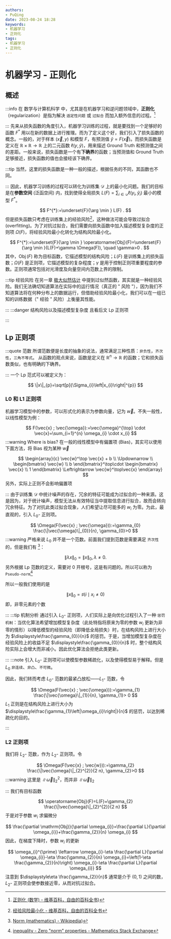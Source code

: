 ```yaml
---
authors:
- PuQing
date: 2023-08-24 18:28
keywords:
- 机器学习
- 正则化
tags:
- 机器学习
- 正则化
---
```

# 机器学习 - 正则化

## 概述

:::info
在 数学与计算机科学 中，尤其是在机器学习和逆问题领域中，**正则化**（regularization）是指为解决 `适定性问题` 或 `过拟合` 而加入额外信息的过程。[^1]


:::
先来从损失函数的角度引入，机器学习训练的过程，就是要找到一个足够好的函数 $F^*$ 用以在新的数据上进行推理。而为了定义这个<Highlight>好</Highlight>，我们引入了损失函数的概念。一般的，对于样本 $(\vec{x}, y)$ 和模型 $F$，有预测值 $\hat{y}=F(\vec{x})$。而损失函数是定义在 $\mathbb{R}\times \mathbb{R}\to \mathbb{R}$ 上的二元函数 $\ell(y, \hat{y})$，用来描述 $\mathrm{Ground \ Truth}$ 和预测值之间的差距。一般来说，损失函数是一个有**下确界**的函数；当预测值和 $\mathrm{Ground \ Truth}$ 足够接近，损失函数的值也会接经该下确界。

:::tip
当然，这里的损失函数是一种一般的描述，根据任务的不同，其函数也不同。

:::
因此，机器学习训练的过程可以转化为训练集 $\mathcal{D}$ 上的最小化问题。我们的目标是在**参数空间** (泛函空间) 内，找到使得全局损失 $\displaystyle L(F)=\sum_{i \in \mathcal{D}} \ell\left(y_{i}, \hat{y}_{i}\right)$ 最小的模型 $F^*$。

$$
F^{*}:=\underset{F}{\arg \min } L(F) .
$$
但是损失函数只考虑在训练集上的<Highlight>经验风险</Highlight>[^2]，这种做法可能会导致<Highlight>过拟合</Highlight> (overfitting)。为了对抗过拟合，我们需要向损失函数中加入<Highlight>描述模型复杂度的正则项</Highlight>  $\Omega(F)$，将经验风险最小化转化为<Highlight>结构风险最小化</Highlight>。

$$
F^{*}:=\underset{F}{\arg \min } \operatorname{Obj}(F)=\underset{F}{\arg \min }(L(F)+\gamma \Omega(F)), \quad \gamma>0 .
$$
其中，$\operatorname{Obj}(F)$ 称为目标函数，它描述模型的结构风险；$L(F)$ 是训练集上的损失函数；$\Omega(F)$ 是正则项，它描述模型的复杂程度；$\gamma$ 是用于控制正则项重要程度的参数。正则项通常包括对光滑度及向量空间内范数上界的限制。

:::tip 经验风险
在另一章 [极大似然估计](./967aee09) 中提到过似然函数，其实就是一种经验风险。我们无法确切知道算法在实际中的运行情况（真正的 " 风险 "），因为我们不知道算法将在何种分布上的数据运行，但借助经验风险最小化，我们可以在一组已知的训练数据（" 经验 " 风险）上衡量其性能。

:::
:::danger 结构风险以及描述模型复杂度
且看后文 $\mathrm{Lp}$ 正则项

:::
## Lp 正则项

:::quote 范数
所谓范数便是长度的抽象的说法，通常满足三种性质：`非负性`，`齐次性`，`三角不等式`。
从函数的观点来说，函数是定义在 $\mathbb{R}^n\to \mathbb{R}$ 的函数；它和损失函数类似，也有明确的下确界。

:::
一个 $\mathrm{Lp}$ 范式可以被定义为：

$$
\|x\|_{p}=\sqrt[p]{\Sigma_{i}\left|x_{i}\right|^{p}}
$$
### L0 和 L1 正则项

机器学习模型中的参数，可以形式化的表示为参数向量，记为 $\vec{w}$。不失一般性，以线性模型为例：

$$
F(\vec{x} ; \vec{\omega}):=\vec{\omega}^{\top} \cdot \vec{x}=\sum_{i=1}^{n} \omega_{i} \cdot x_{i}
$$
:::warning Where is bias?
在一般的线性模型中有偏置项 (Bias)，其实可以使用下面方法，将 Bias 视为某种 $\vec{w}$

$$
\begin{array}{c}
\vec{w}^\top \vec{x} + b \\
\Updownarrow \\
\begin{bmatrix}
\vec{w} \\ b
\end{bmatrix}^\top\cdot \begin{bmatrix}
\vec{x}  \\ 1
\end{bmatrix} \Leftrightarrow \vec{w}^\top\vec{x}  
\end{array}
$$
另外，实际上正则不会影响偏置项

:::
由于训练集 $\mathcal{D}$ 中统计噪声的存在，冗余的特征可能成为过拟合的一种来源。这是因为，对于统计噪声，模型无法从有效特征当中提取信息进行拟合，故而会转向冗余特征。为了对抗此类过拟合现象，人们希望让尽可能多的 $w_{i}$ 为零。为此，最直观的，引入 $L_{0}$- 正则项。

$$
\Omega(F(\vec{x} ; \vec{\omega})):=\gamma_{0} \frac{\|\vec{\omega}\|_{0}}{n}, \gamma_{0}>0
$$
:::warning
严格来说 $L_{0}$ 并不是一个范数。前面我们提到范数是需要满足 `齐次性` 的，但是我们有 [^3]：

$$
\|\lambda x\|_{0}=\|x\|_{0}, \lambda\ne 0.
$$
另外根据 $\mathrm{Lp}$ 范数的定义，需要对 $0$ 开根号，这是有问题的。所以可以称为 `Pseudo-norm`[^4]

所以一般我们使用的是

$$
\|x\|_{0}=\sharp\left(i \mid x_{i} \neq 0\right)
$$
即，非零元素的个数

:::
:::tip 机制分析
通过引入 $L_{0}$- 正则项，人们实际上是向优化过程引入了一种 `惩罚机制`：当优化算法希望增加模型复杂度（此处特指将原来为零的参数 $w_{i}$ 更新为非零的情形）以降低模型的经验风险（即降低全局损失）时，在结构风险上进行大小为 $\displaystyle\frac{\gamma_{0}}{n}$ 的惩罚。于是，当增加模型复杂度在经验风险上的收益不足 $\displaystyle\frac{\gamma_{0}}{n}$ 时，整个结构风险实际上会增大而非减小。因此优化算法会拒绝此类更新。

:::
:::note
引入 $L_{0}$- 正则项可以使模型参数稀疏化，以及使得模型易于解释。但是 $L_{0}$ `非连续`、`非凸`、`不可微`。

因此，我们转而考虑 $L_{0}$- 范数的<Highlight>最紧凸放松</Highlight>——$L_{1}$- 范数，令

$$
\Omega(F(\vec{x} ; \vec{\omega})):=\gamma_{1} \frac{\|\vec{\omega}\|_{1}}{n}, \gamma_{1}> 0
$$
$L_{1}$ 正则是在结构风险上进行大小为 $\displaystyle\frac{\gamma_{1}\left|\omega_{i}\right|}{n}$ 的惩罚，以达到稀疏化的目的。

:::
### L2 正则项

我们将 $L_{2}$- 范数，作为 $L_{2}$- 正则项。令

$$
\Omega(F(\vec{x} ; \vec{w})):=\gamma_{2} \frac{\|\vec{\omega}\|_{2}^{2}}{2 n}, \gamma_{2}>0
$$
:::warning
这里是 $\|\vec{\omega}\|_{2}^{2}$，而并非 $\|\vec{\omega}\|_{2}$

:::
我们有目标函数

$$
\operatorname{Obj}(F)=L(F)+\gamma_{2} \frac{\|\vec{\omega}\|_{2}^{2}}{2 n}
$$
于是对于参数 $w_{i}$ 求偏微分

$$
\frac{\partial \mathrm{Obj}}{\partial \omega_{i}}=\frac{\partial L}{\partial \omega_{i}}+\frac{\gamma_{2}}{n} \omega_{i}
$$
因此，在梯度下降时，参数 $w_{i}$ 的更新

$$
\omega_{i}^{\prime} \leftarrow \omega_{i}-\eta \frac{\partial L}{\partial \omega_{i}}-\eta \frac{\gamma_{2}}{n} \omega_{i}=\left(1-\eta \frac{\gamma_{2}}{n}\right) \omega_{i}-\eta \frac{\partial L}{\partial \omega_{i}}
$$
注意到 $\displaystyle\eta \frac{\gamma_{2}}{n}$ 通常是介于 $(0,1)$ 之间的数，$L_{2}$- 正则项会使参数接近零，从而对抗过拟合。

[^1]:[正则化 (数学) - 维基百科，自由的百科全书](<https://zh.wikipedia.org/wiki/%E6%AD%A3%E5%88%99%E5%8C%96_(%E6%95%B0%E5%AD%A6>))
[^2]:[经验风险最小化 - 维基百科，自由的百科全书](https://zh.wikipedia.org/wiki/%E7%BB%8F%E9%AA%8C%E9%A3%8E%E9%99%A9%E6%9C%80%E5%B0%8F%E5%8C%96)
[^3]:[Norm (mathematics) - Wikipedia](<https://en.wikipedia.org/wiki/Norm_(mathematics>))
[^4]:[inequality - Zero "norm" properties - Mathematics Stack Exchange](https://math.stackexchange.com/questions/425930/zero-norm-properties)
